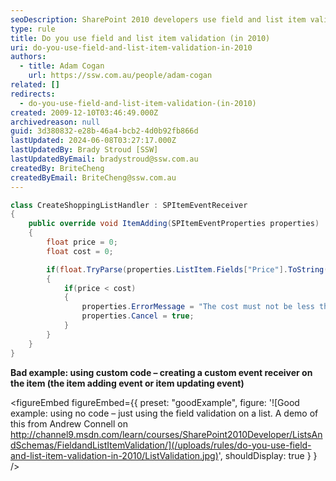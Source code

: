 ```yaml
---
seoDescription: SharePoint 2010 developers use field and list item validation to ensure data accuracy, preventing incorrect information from being added or updated.
type: rule
title: Do you use field and list item validation (in 2010)
uri: do-you-use-field-and-list-item-validation-in-2010
authors:
  - title: Adam Cogan
    url: https://ssw.com.au/people/adam-cogan
related: []
redirects:
  - do-you-use-field-and-list-item-validation-(in-2010)
created: 2009-12-10T03:46:49.000Z
archivedreason: null
guid: 3d380832-e28b-46a4-bcb2-4d0b92fb866d
lastUpdated: 2024-06-08T03:27:17.000Z
lastUpdatedBy: Brady Stroud [SSW]
lastUpdatedByEmail: bradystroud@ssw.com.au
createdBy: BriteCheng
createdByEmail: BriteCheng@ssw.com.au
---
```


```csharp
class CreateShoppingListHandler : SPItemEventReceiver
{
    public override void ItemAdding(SPItemEventProperties properties)
    {
        float price = 0;
        float cost = 0;

        if(float.TryParse(properties.ListItem.Fields["Price"].ToString(), out price) && float.TryParse(properties.ListItem.Fields["Cost"].ToString(), out cost))
        {
            if(price < cost)
            {
                properties.ErrorMessage = "The cost must not be less than the price";
                properties.Cancel = true;
            }
        }
    }
}
```

**Bad example: using custom code – creating a custom event receiver on the item (the item adding event or item updating event)**

<figureEmbed figureEmbed={{
  preset: "goodExample",
  figure: '![Good example: using no code – just using the field validation on a list. A demo of this from Andrew Connell on http://channel9.msdn.com/learn/courses/SharePoint2010Developer/ListsAndSchemas/FieldandListItemValidation/](/uploads/rules/do-you-use-field-and-list-item-validation-in-2010/ListValidation.jpg)',
  shouldDisplay: true
} } />

